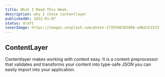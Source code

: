 ```yaml
---
title: What I Read This Week.
description: why I chose contentlayer
publishedAt: 2022-01-07
status: draft
coverImage: https://images.unsplash.com/photo-1735596365888-ad6d151533f2?q=80&w=2070&auto=format&fit=crop&ixlib=rb-4.0.3&ixid=M3wxMjA3fDB8MHxwaG90by1wYWdlfHx8fGVufDB8fHx8fA%3D%3D
---
```


## ContentLayer

Contentlayer makes working with content easy. It is a content preprocessor that validates and transforms your content into type-safe JSON you can easily import into your application.
